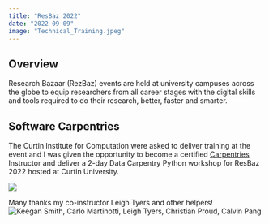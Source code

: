 ```yaml
---
title: "ResBaz 2022"
date: "2022-09-09"
image: "Technical_Training.jpeg"
---
```


## Overview
Research Bazaar (RezBaz) events are held at university campuses across the globe to equip researchers from all career stages with the digital skills and tools required to do their research, better, faster and smarter.

## Software Carpentries
The Curtin Institute for Computation were asked to deliver training at the event and I was given the opportunity to become a certified [Carpentries](https://carpentries.org/index.html) Instructor and deliver a 2-day Data Carpentry Python workshop for ResBaz 2022 hosted at Curtin University.

![](Teaching.jpeg)

Many thanks my co-instructor Leigh Tyers and other helpers!
![Keegan Smith, Carlo Martinotti, Leigh Tyers, Christian Proud, Calvin Pang](Group_Photo.jpeg)